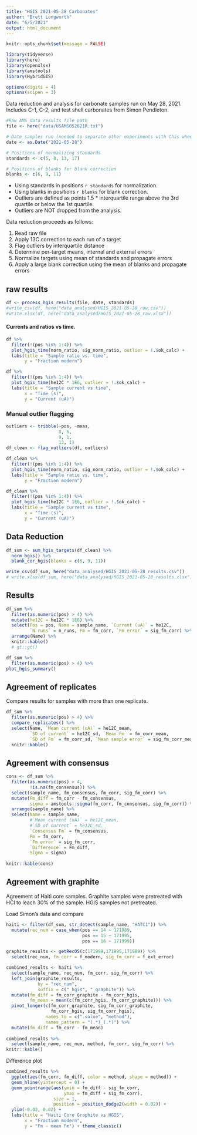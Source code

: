 ```yaml
---
title: "HGIS 2021-05-28 Carbonates"
author: "Brett Longworth"
date: "6/5/2021"
output: html_document
---
```


```r
knitr::opts_chunk$set(message = FALSE)
```

```r
library(tidyverse)
library(here)
library(openxlsx)
library(amstools)
library(HybridGIS)

options(digits = 4)
options(scipen = 3)
```


Data reduction and analysis for carbonate samples run on May 28, 2021. Includes C-1, C-2, and test shell carbonates from Simon Pendleton.


```r

#Raw AMS data results file path
file <- here("data/USAMS052621R.txt")

# Date samples run (needed to separate other experiments with this wheel/targets)
date <- as.Date("2021-05-28")

# Positions of normalizing standards
standards <- c(5, 8, 13, 17)

# Positions of blanks for blank correction
blanks <- c(6, 9, 11)
```

- Using standards in positions `r standards` for normalization.
- Using blanks in positions `r blanks` for blank correction.
- Outliers are defined as points 1.5 * interquartile range above the 3rd quartile or below the 1st quartile.
- Outliers are NOT dropped from the analysis.

Data reduction proceeds as follows:

1. Read raw file
1. Apply 13C correction to each run of a target
1. Flag outliers by interquartile distance
1. Determine per-target means, internal and external errors
1. Normalize targets using mean of standards and propagate errors
1. Apply a large blank correction using the mean of blanks and propagate errors

## raw results

```r
df <- process_hgis_results(file, date, standards)
#write_csv(df, here("data_analysed/HGIS_2021-05-28_raw.csv"))
#write.xlsx(df, here("data_analysed/HGIS_2021-05-28_raw.xlsx"))
```

#### Currents and ratios vs time.

```r
df %>% 
  filter(!(pos %in% 1:4)) %>% 
  plot_hgis_time(norm_ratio, sig_norm_ratio, outlier = !.$ok_calc) +
  labs(title = "Sample ratio vs. time",
       y = "Fraction modern")
```

```r
df %>% 
  filter(!(pos %in% 1:4)) %>% 
  plot_hgis_time(he12C * 1E6, outlier = !.$ok_calc) +
  labs(title = "Sample current vs time",
       x = "Time (s)",
       y = "Current (uA)")
```

### Manual outlier flagging 

```r
outliers <- tribble(~pos, ~meas,
                    8, 6,
                    9, 1,
                    13, 1)
df_clean <- flag_outliers(df, outliers)
```

```r
df_clean %>% 
  filter(!(pos %in% 1:4)) %>% 
  plot_hgis_time(norm_ratio, sig_norm_ratio, outlier = !.$ok_calc) +
  labs(title = "Sample ratio vs. time",
       y = "Fraction modern")
```

```r
df_clean %>% 
  filter(!(pos %in% 1:4)) %>% 
  plot_hgis_time(he12C * 1E6, outlier = !.$ok_calc) +
  labs(title = "Sample current vs time",
       x = "Time (s)",
       y = "Current (uA)")
```

## Data Reduction

```r
df_sum <- sum_hgis_targets(df_clean) %>% 
  norm_hgis() %>% 
  blank_cor_hgis(blanks = c(6, 9, 11))

write_csv(df_sum, here("data_analysed/HGIS_2021-05-28_results.csv"))
# write.xlsx(df_sum, here("data_analysed/HGIS_2021-05-28_results.xlsx"))
```

## Results

```r
df_sum %>% 
  filter(as.numeric(pos) > 4) %>% 
  mutate(he12C = he12C * 1E6) %>% 
  select(Pos = pos, Name = sample_name, `Current (uA)` = he12C, 
         `N runs` = n_runs, Fm = fm_corr, `Fm error` = sig_fm_corr) %>% 
  arrange(Name) %>% 
  knitr::kable()
  # gt::gt()
```

```r
df_sum %>% 
  filter(as.numeric(pos) > 4) %>% 
plot_hgis_summary()
```

## Agreement of replicates

Compare results for samples with more than one replicate. 

```r
df_sum %>% 
  filter(as.numeric(pos) > 4) %>% 
  compare_replicates() %>% 
  select(Name, `Mean current (uA)` = he12C_mean, 
         `SD of current` = he12C_sd, `Mean Fm` = fm_corr_mean, 
         `SD of Fm` = fm_corr_sd, `Mean sample error` = sig_fm_corr_mean) %>% 
  knitr::kable()
```

## Agreement with consensus

```r
cons <- df_sum %>% 
  filter(as.numeric(pos) > 4,
         !is.na(fm_consensus)) %>% 
  select(sample_name, fm_consensus, fm_corr, sig_fm_corr) %>% 
  mutate(Fm_diff = fm_corr - fm_consensus,
         sigma = amstools::sigma(fm_corr, fm_consensus, sig_fm_corr)) %>% 
  arrange(sample_name) %>% 
  select(Name = sample_name, 
         #`Mean current (uA)` = he12C_mean, 
         #`SD of current` = he12C_sd, 
         `Consensus Fm` = fm_consensus,
         Fm = fm_corr, 
         `Fm error` = sig_fm_corr,
         `Difference` = Fm_diff,
         Sigma = sigma)
  
knitr::kable(cons)
```


## Agreement with graphite

Agreement of Haiti core samples. Graphite samples were pretreated with HCl to leach 30% of the sample. HGIS samples not pretreated.

Load Simon's data and compare

```r
haiti <- filter(df_sum, str_detect(sample_name, "HATC1")) %>% 
  mutate(rec_num = case_when(pos == 14 ~ 171989,
                             pos == 15 ~ 171995,
                             pos == 16 ~ 171999))

graphite_results <- getRecOS(c(171999,171995,171989)) %>% 
  select(rec_num, fm_corr = f_modern, sig_fm_corr = f_ext_error)

combined_results <- haiti %>% 
  select(sample_name, rec_num, fm_corr, sig_fm_corr) %>% 
  left_join(graphite_results,
            by = "rec_num", 
            suffix = c("_hgis", "_graphite")) %>% 
  mutate(fm_diff = fm_corr_graphite - fm_corr_hgis,
         fm_mean = mean(c(fm_corr_hgis, fm_corr_graphite))) %>% 
  pivot_longer(c(fm_corr_graphite, sig_fm_corr_graphite, 
                 fm_corr_hgis, sig_fm_corr_hgis), 
               names_to = c(".value", "method"),
               names_pattern = "(.*)_(.*)") %>% 
  mutate(fm_diff = fm_corr - fm_mean)
  
combined_results %>% 
  select(sample_name, rec_num, method, fm_corr, sig_fm_corr) %>% 
knitr::kable()
```

Difference plot

```r
combined_results %>% 
  ggplot(aes(fm_corr, fm_diff, color = method, shape = method)) +
  geom_hline(yintercept = 0) +
  geom_pointrange(aes(ymin = fm_diff - sig_fm_corr, 
                      ymax = fm_diff + sig_fm_corr),
                  size = 1,
                  position = position_dodge2(width = 0.02)) +
  ylim(-0.02, 0.02) +
  labs(title = "Haiti Core Graphite vs HGIS",
       x = "Fraction modern",
       y = "Fm - mean Fm") + theme_classic()
```


